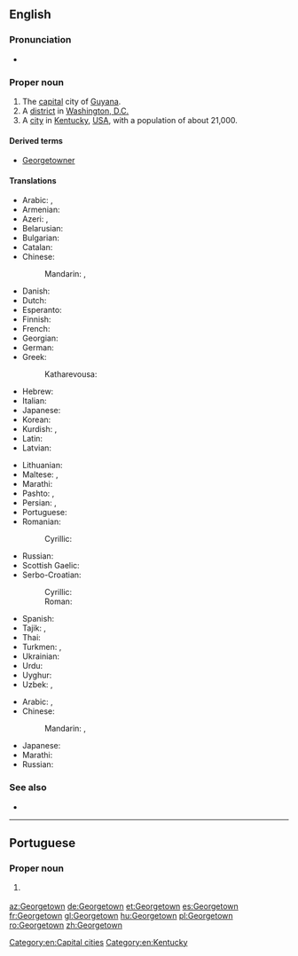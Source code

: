 {{slim-wikipedia|Georgetown (disambiguation)}}
{{also|George Town}}
==English==
{{wikipedia}}

===Pronunciation===
* {{homophones|lang=en|George Town}}

===Proper noun===
{{en-proper noun}}

# The [[capital]] city of [[Guyana]].
# A [[district]] in [[Washington, D.C.]]
# A [[city]] in [[Kentucky]], [[United States|USA]], with a population of about 21,000.

====Derived terms====
* [[Georgetowner]]

====Translations====
{{trans-top|capital of Guyana}}
* Arabic: {{t|ar|جورجتاون|m|tr=jurjtawn|sc=Arab}}, {{t|ar|جورج تاون|m|tr=jurj tawn|sc=Arab}}
* Armenian: {{t|hy|Ջորջտաուն|tr=Ǧorǧtaun|sc=Armn}}
* Azeri: {{t|az|Ҹорҹтаун|sc=Cyrl}}, {{t|az|Corctaun}}
* Belarusian: {{t|be|Джорджтаўн|tr=Džordžtaŭn|sc=Cyrl}}
* Bulgarian: {{t|bg|Джорджтаун|sc=Cyrl}}
* Catalan: {{t|ca|Georgetown}}
* Chinese:
*: Mandarin: {{t|cmn|喬治敦|sc=Hani}}, {{t+|cmn|乔治敦|tr=Qiáozhìdūn|sc=Hani}}
* Danish: {{t|da|Georgetown}}
* Dutch: {{t|nl|Georgetown}}
* Esperanto: {{t|eo|Ĝorĝtaŭno}}
* Finnish: {{t|fi|Georgetown}}
* French: {{t+|fr|Georgetown}}
* Georgian: {{t|ka|ჯორჯტაუნი|tr=džordžtauni|sc=Geor}}
* German: {{t+|de|Georgetown}}
* Greek: {{t|el|Τζόρτζταουν|tr=Tzórtztaoun|sc=Grek}}
*: Katharevousa: {{t|el|Τζώρτζταουν|tr=Tzṓrtztaoun|sc=Grek}}
* Hebrew: {{t|he|ג'ורג' טאון|sc=Hebr}}
* Italian: {{t|it|Georgetown}}
* Japanese: {{t|ja|ジョージタウン|tr=Jōjitaun|sc=Jpan}}
* Korean: {{t+|ko|조지타운|tr=Jojitaun|sc=Hang}}
* Kurdish: {{t|ku|جۆرج تاون|sc=ku-Arab}}, {{t|ku|Corctawn}}
* Latin: {{t|la|Georgiopolis}}
* Latvian: {{t|lv|Džordžtauna}}
{{trans-mid}}
* Lithuanian: {{t|lt|Džordžtaunas}}
* Maltese: {{t|mt|Ġorġtawn}}, {{t|mt|Belt ta' Ġorġ}}
* Marathi: {{t|mr|जॉर्जटाउन|n|tr=jǒrjṭāun|sc=Deva}}
* Pashto: {{t|ps|جورج ټون|tr=jorj ṫaun|sc=ps-Arab}}, {{t|ps|جورج ټاون|tr=jorj ṫāūn|sc=ps-Arab}}
* Persian: {{t|fa|جورج تاون|tr=jorj tāun|sc=fa-Arab}}, {{t|fa|جورج تائون|tr=jorj tā'ūn|sc=fa-Arab}}
* Portuguese: {{t|pt|Georgetown}}
* Romanian: {{t+|ro|Georgetown}}
*: Cyrillic: {{t|ro|Ӂеорӂетаун|tr=Djeordjetaun|sc=Cyrl}}
* Russian: {{t|ru|Джорджтаун|m|tr=Džórdžtaun, Džordžtáun|sc=Cyrl}}
* Scottish Gaelic: {{t|gd|Baile Dheòrsa}}
* Serbo-Croatian:
*: Cyrillic: {{t|sh|Џорџтаун|m|sc=Cyrl}}
*: Roman: {{t|sh|Džordžtaun|m}}
* Spanish: {{t+|es|Georgetown}}
* Tajik: {{t|tg|Ҷорҷтаун|tr=Ǧorǧtaun|sc=Cyrl}}, {{t|tg|جارجتون|tr=Jôrjtaun|sc=Arab}}
* Thai: {{t|th|จอร์จทาวน์|sc=Thai|tr=jòttaao}}
* Turkmen: {{t|tk|Джорджтаун|sc=Cyrl}}, {{t|tk|Jorjtaun}}
* Ukrainian: {{t|uk|Джорджтаун|sc=Cyrl}}
* Urdu: {{t|ur|جارج ٹاؤن|tr=jārj ṫā'un|sc=ug-Arab}}
* Uyghur: {{t|ug|جورجتاۋن|tr=Jorjtawn|sc=ug-Arab}}
* Uzbek: {{t|uz|Джорджтаун|sc=Cyrl}}, {{t|uz|Djordjtaun}}
{{trans-bottom}}

{{trans-top|district of Washington, DC}}
* Arabic: {{t|ar|جورجتاون|m|tr=jurjtawn|sc=Arab}}, {{t|ar|جورج تاون|m|tr=jurj tawn|sc=Arab}}
* Chinese:
*: Mandarin: {{t|cmn|喬治敦|sc=Hani}}, {{t+|cmn|乔治敦|tr=Qiáozhìdūn|sc=Hani}}
{{trans-mid}}
* Japanese: {{t|ja|ジョージタウン|tr=Jōjitaun}}
* Marathi: {{t|mr|जॉर्जटाउन|tr=jǒrjaṭāuna|sc=Deva}}
* Russian: {{t|ru|Джорджтаун|m|tr=Džórdžtaun, Džordžtáun|sc=Cyrl}}
{{trans-bottom}}

===See also===
* {{pedia}}

[[Category:en:Capital cities]]
[[Category:en:Kentucky]]

----

==Portuguese==

===Proper noun===
{{pt-proper noun}}

# {{l/en|Georgetown}} {{gloss|capital of Guyana}}

[[az:Georgetown]]
[[de:Georgetown]]
[[et:Georgetown]]
[[es:Georgetown]]
[[fr:Georgetown]]
[[gl:Georgetown]]
[[hu:Georgetown]]
[[pl:Georgetown]]
[[ro:Georgetown]]
[[zh:Georgetown]]